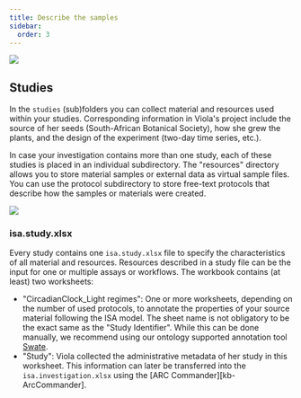 ```yaml
---
title: Describe the samples
sidebar:
  order: 3
---
```




![](@images/start-here/newDPfigures/arc-prototypic-divideAndConquer.svg)

## Studies

In the `studies` (sub)folders you can collect material and resources used within your studies. Corresponding information in Viola's project include the source of her seeds (South-African Botanical Society), how she grew the plants, and the design of the experiment (two-day time series, etc.). 

In case your investigation contains more than one study, each of these studies is placed in an individual subdirectory. The "resources" directory allows you to store material samples or external data as virtual sample files. You can use the protocol subdirectory to store free-text protocols that describe how the samples or materials were created.

![](@images/start-here/newDPfigures/arc-prototypic-identifyTheStudy.svg)


### isa.study.xlsx

Every study contains one `isa.study.xlsx` file to specify the characteristics of all material and resources. Resources described in a study file can be the input for one or multiple assays or workflows. The workbook contains (at least) two worksheets:

- "CircadianClock_Light regimes": One or more worksheets, depending on the number of used protocols, to annotate the properties of your source material following the ISA model. The sheet name is not obligatory to be the exact same as the "Study Identifier". While this can be done manually, we recommend using our ontology supported annotation tool [Swate](swate_QuickStart.html).
- "Study": Viola collected the administrative metadata of her study in this worksheet. This information can later be transferred into the `isa.investigation.xlsx` using the [ARC Commander][kb-ArcCommander].
